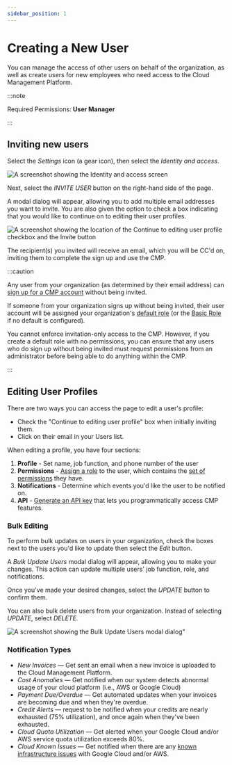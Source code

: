 ```yaml
---
sidebar_position: 1
---
```


# Creating a New User

You can manage the access of other users on behalf of the organization, as well as create users for new employees who need access to the Cloud Management Platform.

:::note

Required Permissions: **User Manager**

:::

## Inviting new users

Select the _Settings_ icon (a gear icon), then select the _Identity and access_.

![A screenshot showing the _Identity and access_ screen](../assets/png/cmp-iam-screen.png)

Next, select the _INVITE USER_ button on the right-hand side of the page.

A modal dialog will appear, allowing you to add multiple email addresses you want to invite. You are also given the option to check a box indicating that you would like to continue on to editing their user profiles.

![A screenshot showing the location of the _Continue to editing user profile_ checkbox and the _Invite_ button](../assets/png/cmp-edit-user-profile-invite-button.png)

The recipient(s) you invited will receive an email, which you will be CC'd on, inviting them to complete the sign up and use the CMP.

:::caution

Any user from your organization (as determined by their email address) can [sign up for a CMP account](../general/log-in.mdx) without being invited.

If someone from your organization signs up without being invited, their user account will be assigned your organization's [default role](manage-roles.mdx#setting-a-default-role) (or the [Basic Role](manage-roles.mdx#basic-role) if no default is configured).

You cannot enforce invitation-only access to the CMP. However, if you create a default role with no permissions, you can ensure that any users who do sign up without being invited must request permissions from an administrator before being able to do anything within the CMP.

:::

## Editing User Profiles

There are two ways you can access the page to edit a user's profile:

- Check the "Continue to editing user profile" box when initially inviting them.
- Click on their email in your Users list.

When editing a profile, you have four sections:

1. **Profile** - Set name, job function, and phone number of the user
2. **Permissions** - [Assign a role](manage-roles.mdx) to the user, which contains the [set of permissions](user-permissions-explained.mdx) they have.
3. **Notifications** - Determine which events you'd like the user to be notified on.
4. **API** - [Generate an API key](https://developer.doit-intl.com/docs/start) that lets you programmatically access CMP features.

### Bulk Editing

To perform bulk updates on users in your organization, check the boxes next to the users you'd like to update then select the _Edit_ button.

A _Bulk Update Users_ modal dialog will appear, allowing you to make your changes. This action can update multiple users' job function, role, and notifications.

Once you've made your desired changes, select the _UPDATE_ button to confirm them.

You can also bulk delete users from your organization. Instead of selecting _UPDATE_, select _DELETE_.

![A screenshot showing the _Bulk Update Users_ modal dialog"](../assets/png/cmp-bulk-update-dialog.png)

### Notification Types

- _New Invoices_ &mdash; Get sent an email when a new invoice is uploaded to the Cloud Management Platform.
- _Cost Anomalies_ &mdash; Get notified when our system detects abnormal usage of your cloud platform (i.e., AWS or Google Cloud)
- _Payment Due/Overdue_ &mdash; Get automated updates when your invoices are becoming due and when they're overdue.
- _Credit Alerts_ &mdash; request to be notified when your credits are nearly exhausted (75% utilization), and once again when they've been exhausted.
- _Cloud Quota Utilization_ &mdash; Get alerted when your Google Cloud and/or AWS service quota utilization exceeds 80%.
- _Cloud Known Issues_ &mdash; Get notified when there are any [known infrastructure issues](../services/consulting-support/cloud-incidents.mdx) with Google Cloud and/or AWS.

